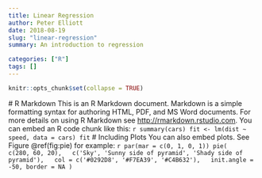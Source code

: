 ```yaml
---
title: Linear Regression
author: Peter Elliott
date: 2018-08-19
slug: "linear-regression"
summary: An introduction to regression

categories: ["R"]
tags: []
---
```

 ```r
knitr::opts_chunk$set(collapse = TRUE)
```
 # R Markdown
 This is an R Markdown document. Markdown is a simple formatting syntax for authoring HTML, PDF, and MS Word documents. For more details on using R Markdown see <http://rmarkdown.rstudio.com>.
 You can embed an R code chunk like this:
 ```r
summary(cars)
fit <- lm(dist ~ speed, data = cars)
fit
```
 # Including Plots
 You can also embed plots. See Figure \@ref(fig:pie) for example:
 ```r
par(mar = c(0, 1, 0, 1))
pie(
  c(280, 60, 20),
  c('Sky', 'Sunny side of pyramid', 'Shady side of pyramid'),
  col = c('#0292D8', '#F7EA39', '#C4B632'),
  init.angle = -50, border = NA
)
```
